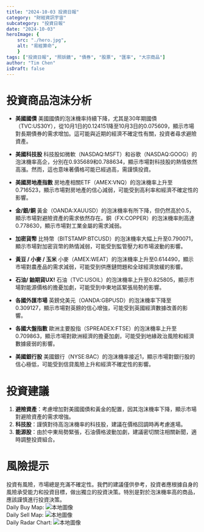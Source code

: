 ```yaml
---
title: "2024-10-03 投資日報"
category: "財經資訊宇宙"
subcategory: "投資日報"
date: "2024-10-03"
heroImage: {
    src: "./hero.jpg",
    alt: "易經算命",
    }
tags: ["投資日報", "照妖鏡", "債券", "股票", "匯率", "大宗商品"]
author: "Tim Chen"
isDraft: false
---
```

# 投資商品泡沫分析

- **美國國債**
  美國國債的泡沫機率持續下降，尤其是30年期國債（TVC:US30Y），從10月1日的0.124151降至10月3日的0.075609，顯示市場對長期債券的需求增加。這可能與近期的經濟不確定性有關，投資者尋求避險資產。

- **美國科技股**
  科技股如微軟（NASDAQ:MSFT）和谷歌（NASDAQ:GOOG）的泡沫機率高企，分別在0.935689和0.788634，顯示市場對科技股的熱情依然高漲。然而，這也意味著價格可能已經過高，需謹慎投資。

- **美國房地產指數**
  房地產相關ETF（AMEX:VNQ）的泡沫機率上升至0.716523，顯示市場對房地產的信心減弱，可能受到高利率和經濟不確定性的影響。

- **金/銀/銅**
  黃金（OANDA:XAUUSD）的泡沫機率有所下降，但仍然高於0.5，顯示市場對避險資產的需求依然存在。銅（FX:COPPER）的泡沫機率則高達0.778630，顯示市場對工業金屬的需求減弱。

- **加密貨幣**
  比特幣（BITSTAMP:BTCUSD）的泡沫機率大幅上升至0.790071，顯示市場對加密貨幣的熱情減弱，可能受到監管壓力和市場波動的影響。

- **黃豆 / 小麥 / 玉米**
  小麥（AMEX:WEAT）的泡沫機率上升至0.614490，顯示市場對農產品的需求減弱，可能受到供應鏈問題和全球經濟放緩的影響。

- **石油/ 鈾期貨UX!**
  石油（TVC:USOIL）的泡沫機率上升至0.825805，顯示市場對能源價格的擔憂加劇，可能受到中東地區緊張局勢的影響。

- **各國外匯市場**
  英鎊兌美元（OANDA:GBPUSD）的泡沫機率下降至0.309127，顯示市場對英鎊的信心增強，可能受到英國經濟數據改善的影響。

- **各國大盤指數**
  歐洲主要股指（SPREADEX:FTSE）的泡沫機率上升至0.709863，顯示市場對歐洲經濟的擔憂加劇，可能受到地緣政治風險和經濟數據疲弱的影響。

- **美國銀行股**
  美國銀行（NYSE:BAC）的泡沫機率接近1，顯示市場對銀行股的信心極低，可能受到信貸風險上升和經濟不確定性的影響。

# 投資建議

1. **避險資產**：考慮增加對美國國債和黃金的配置，因其泡沫機率下降，顯示市場對避險資產的需求增強。
2. **科技股**：謹慎對待高泡沫機率的科技股，建議在價格回調時再考慮進場。
3. **能源股**：由於中東局勢緊張，石油價格波動加劇，建議密切關注相關新聞，適時調整投資組合。

# 風險提示

投資有風險，市場總是充滿不確定性。我們的建議僅供參考，投資者應根據自身的風險承受能力和投資目標，做出獨立的投資決策。特別是對於泡沫機率高的商品，應該謹慎進行投資決策。
<br />
Daily Buy Map:
![本地圖像](./buyMap.svg)
<br />
Daily Sell Map:
![本地圖像](./sellMap.svg)
<br />
Daily Radar Chart:
![本地圖像](./radar.svg)
<br />
